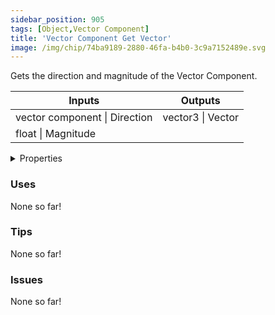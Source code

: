 ```yaml
---
sidebar_position: 905
tags: [Object,Vector Component]
title: 'Vector Component Get Vector'
image: /img/chip/74ba9189-2880-46fa-b4b0-3c9a7152489e.svg
---
```


Gets the direction and magnitude of the Vector Component.



<IChip uuid="74ba9189-2880-46fa-b4b0-3c9a7152489e"/>

<table><thead><tr><th>Inputs</th><th>Outputs</th></tr></thead><tbody><tr><td>vector component | Direction</td><td>vector3 | Vector</td></tr><tr><td>float | Magnitude</td><td /></tr></tbody></table>

<details>
  <summary>Properties</summary>
  <div>
    <div>
    <table>
      <tbody>
        <tr>
          <td>Is beta required?</td>
          <td>No</td>
        </tr>
        <tr>
          <td>Is chip a trolling risk?</td>
          <td>No</td>
        </tr>
        <tr>
          <td>Is chip a role assignment risk?</td>
          <td>No</td>
        </tr>
        <tr>
          <td>Chip UUID</td>
          <td>74ba9189-2880-46fa-b4b0-3c9a7152489e</td>
        </tr>
        <tr>
          <td>Room availability</td>
          <td>Available everywhere</td>
        </tr>
      </tbody>
    </table>
    </div>
  </div>
</details>

### Uses

None so far!

### Tips

None so far!

### Issues

None so far!